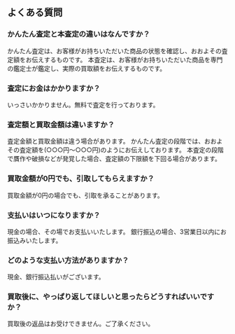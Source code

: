 ## よくある質問

### かんたん査定と本査定の違いはなんですか？
かんたん査定は、お客様がお持ちいただいた商品の状態を確認し、おおよその査定額をお伝えするものです。
本査定は、お客様がお持ちいただいた商品を専門の鑑定士が鑑定し、実際の買取額をお伝えするものです。

### 査定にお金はかかりますか？
いっさいかかりません。無料で査定を行っております。

### 査定額と買取金額は違いますか？
査定金額と買取金額は違う場合があります。
かんたん査定の段階では、おおよその査定額を(○○○円～○○○円)のようにお伝えしております。
本査定の段階で贋作や破損などが発覚した場合、査定額の下限額を下回る場合があります。

### 買取金額が0円でも、引取してもらえますか？
買取金額が0円の場合でも、引取を承ることがあります。

### 支払いはいつになりますか？
現金の場合、その場でお支払いいたします。
銀行振込の場合、3営業日以内にお振込みいたします。

### どのような支払い方法がありますか？
現金、銀行振込払いがございます。

### 買取後に、やっぱり返してほしいと思ったらどうすればいいですか？
買取後の返品はお受けできません。ご了承ください。

